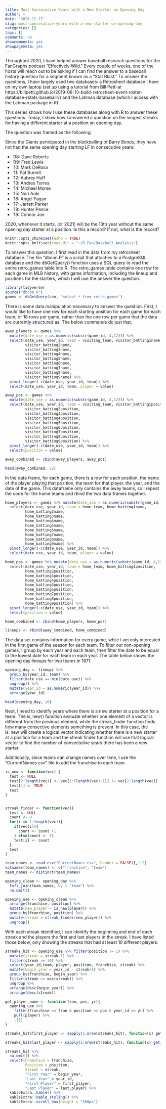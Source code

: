 ```yaml
---
title: Most Consecutive Years with a New Starter on Opening Day
author: ~
date: '2020-12-17'
slug: most-consecutive-years-with-a-new-starter-on-opening-day
categories: []
tags: []
comments: no
showcomments: yes
showpagemeta: yes
---
```


Throughout 2020, I have helped answer baseball research questions for the FanGraphs podcast "Effectively Wild." Every couple of weeks, one of the hosts will reach out to be asking if I can find the answer to a baseball history question for a segment known as a "Stat Blast." To answer the questions, I have largely used two databases: a Retrosheet database I have on my own laptop (set up using a tutorial from Bill Petti at https://billpetti.github.io/2019-08-10-build-retrosheet-event-roster-database-rstats-baseballr/) and the Lahman database (which I access with the Lahman package in R). 

This series shows how I use these databases along with R to answer these questions. Today, I show how I answered a question on the longest streaks for having a different starter at a position on opening day.

The question was framed as the following:

Since the Giants participated in the blackballing of Barry Bonds, they have not had the same opening day starting LF in consecutive years:

* '08: Dave Roberts
* '09: Fred Lewis
* '10: Mark DeRosa
* '11: Pat Burrell
* '12: Aubrey Huff
* '13: Andres Torres
* '14: Michael Morse
* '15: Nori Aoki
* '16: Angel Pagan
* '17: Jarrett Parker
* '18: Hunter Pence
* '19: Connor Joe

2020, whenever it starts, (or 2021)  will be the 13th year without the same opening day starter at a position. Is this a record? If not, what is the record?

```r
knitr::opts_chunk$set(echo = TRUE)
knitr::opts_knit$set(root.dir = "~/R Fun/Baseball_Analysis")
```


To answer this question, I first read in the data from my retrosheet database. The file "dbcon.R" is a script that attaches to a PostgreSQL database and the dbGetQuery() function uses a SQL query to read the entire retro_games table into R. The retro_games table contains one row for each game in MLB history, with game information, including the lineup and positions for the starters, which I will use the answer the question.

```r
library(tidyverse)
source("dbcon.R")
games <- dbGetQuery(con, 'select * from retro_games')
```

There is some data manipulation necessary to answer the question. First, I would like to have one row for each starting position for each game for each team, or 18 rows per game, rather than the one row per game that the data are currently structured as. The below commands do just that.

```r
away_players <- games %>%
  mutate(date_use = as.numeric(substr(game_id, 4,12))) %>% 
  select(date_use, year_id, team = visiting_team, visitor_batting1name,
         visitor_batting2name,
         visitor_batting3name,
         visitor_batting4name,
         visitor_batting5name,
         visitor_batting6name,
         visitor_batting7name,
         visitor_batting8name,
         visitor_batting9name) %>%
  pivot_longer(-c(date_use, year_id, team)) %>% 
  select(date_use, year_id, team, player = value)

away_pos <- games %>% 
  mutate(date_use = as.numeric(substr(game_id, 4,12))) %>% 
  select(date_use, year_id, team = visiting_team, visitor_batting1position,
         visitor_batting2position,
         visitor_batting3position,
         visitor_batting4position,
         visitor_batting5position,
         visitor_batting6position,
         visitor_batting7position,
         visitor_batting8position,
         visitor_batting9position) %>%
  pivot_longer(-c(date_use, year_id, team)) %>% 
  select(position = value)

away_combined <- cbind(away_players, away_pos)

head(away_combined, 20)
```

In the data frame, for each game, there is a row for each position, the name of the player playing that position, the team for that player, the year, and the date of the game. This dataframe only contains the away teams, so I repeat the code for the home teams and rbind the two data frames together.

```r

home_players <- games %>% mutate(date_use = as.numeric(substr(game_id, 4,12))) %>% 
  select(date_use, year_id, team = home_team, home_batting1name,
         home_batting2name,
         home_batting3name,
         home_batting4name,
         home_batting5name,
         home_batting6name,
         home_batting7name,
         home_batting8name,
         home_batting9name) %>%
  pivot_longer(-c(date_use, year_id, team)) %>% 
  select(date_use, year_id, team, player = value)

home_pos <- games %>% mutate(date_use = as.numeric(substr(game_id, 4,12))) %>% 
  select(date_use, year_id, team = home_team, home_batting1position,
         home_batting2position,
         home_batting3position,
         home_batting4position,
         home_batting5position,
         home_batting6position,
         home_batting7position,
         home_batting8position,
         home_batting9position) %>%
  pivot_longer(-c(date_use, year_id, team)) %>% 
  select(position = value)

home_combined <- cbind(home_players, home_pos)

lineups <- rbind(away_combined, home_combined)
```


The data set contains information for every game, while I am only interested in the first game of the season for each team. To filter out non-opening games, I group by each year and each team, then filter the date to be equal to the lowest date for each team in each year. The table below shows the opening day lineups for two teams in 1871.

```r
opening_day <- lineups %>%
  group_by(year_id, team) %>% 
  filter(date_use == min(date_use)) %>% 
  ungroup() %>% 
  mutate(year_id = as.numeric(year_id)) %>% 
  arrange(year_id)

head(opening_day, 18)
```

Next, I need to identify years where there is a new starter at a position for a team. The is_new() function evaluate whether one element of a vector is different from the previous element, while the streak_finder function finds how many consective elements something is present. In this case, the is_new will create a logical vector indicating whether there is a new starter at a position for a team and the streak finder function will use that logical vector to find the number of consectutive years there has been a new starter.

Additionally, since teams can change names over time, I use the "CurrentNames.csv" file to add the franchise to each team.

```r
is_new <- function(vec) {
  test <- NULL
  test[2:length(vec)] <- vec[1:(length(vec)-1)] != vec[2:length(vec)]
  test[1] <- TRUE
  test
}


streak_finder <- function(vec){
  test <- NULL
  count <- 0
  for(i in 1:length(vec)){
    if(vec[i]){
      count <- count +1
    } else(count <- 1)
    test[i] <- count
  }
  test
}

team_names <- read.csv("CurrentNames.csv", header = FALSE)[,1:2]
colnames(team_names) <- c("franchise", "team")
team_names <- distinct(team_names)

opening_clean <- opening_day %>% 
  left_join(team_names, by = "team") %>%
  na.omit()

opening_use <- opening_clean %>%
  arrange(franchise, position) %>% 
  mutate(new_player = is_new(player)) %>% 
  group_by(franchise, position) %>% 
  mutate(streak = streak_finder(new_player)) %>% 
  ungroup() 
```

With each streak identified, I can identify the beginning and end of each streak and the players the first and last players in the streak. I have listed those below, only showing the streaks that had at least 10 different players.

```r
streaks_hit <- opening_use %>% filter(position != 1) %>% 
  mutate(streak = streak-1) %>% 
  filter(streak >= 10) %>%
  select(year_id,team, player, position, franchise, streak) %>% 
  mutate(begin_year = year_id - streak+1) %>% 
  group_by(franchise, begin_year) %>% 
  filter(streak == max(streak)) %>% 
  ungroup %>% 
  arrange(desc(begin_year)) %>% 
  arrange(desc(streak))

get_player_name <- function(fran, pos, yr){
  opening_use %>%
    filter(franchise == fran & position == pos & year_id == yr) %>% 
    pull(player) %>% 
    .[1]
}

streaks_hit$first_player <- sapply(1:nrow(streaks_hit), function(x) get_player_name(streaks_hit$franchise[x], streaks_hit$position[x], streaks_hit$begin_year[x]))

streaks_hit$last_player <- sapply(1:nrow(streaks_hit), function(x) get_player_name(streaks_hit$franchise[x], streaks_hit$position[x], streaks_hit$year_id[x]))

streaks_hit %>% 
  na.omit() %>% 
  select(Franchise = franchise,
         Position = position,
         Streak = streak,
         "First Year" = begin_year,
         "Last Year" = year_id,
         "First Player" = first_player,
         "Last Player" = last_player) %>% 
  kableExtra::kable() %>% 
  kableExtra::kable_styling() %>% 
  kableExtra::scroll_box(height = "500px")

```

